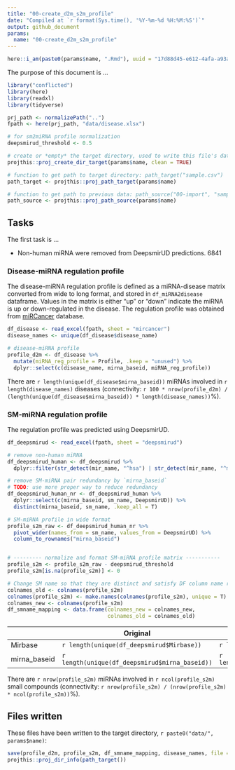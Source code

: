 ```yaml
---
title: "00-create_d2m_s2m_profile"
date: "Compiled at `r format(Sys.time(), '%Y-%m-%d %H:%M:%S')`"
output: github_document
params:
  name: "00-create_d2m_s2m_profile"
---
```


```r
here::i_am(paste0(params$name, ".Rmd"), uuid = "17d88d45-e612-4afa-a93a-c74025e9f801")
```

The purpose of this document is ...

```r
library("conflicted")
library(here)
library(readxl)
library(tidyverse)

prj_path <- normalizePath("..")
fpath <- here(prj_path, "data/disease.xlsx")

# for sm2miRNA profile normalization
deepsmirud_threshold <- 0.5
```

```r
# create or *empty* the target directory, used to write this file's data: 
projthis::proj_create_dir_target(params$name, clean = TRUE)

# function to get path to target directory: path_target("sample.csv")
path_target <- projthis::proj_path_target(params$name)

# function to get path to previous data: path_source("00-import", "sample.csv")
path_source <- projthis::proj_path_source(params$name)
```

## Tasks

The first task is ...

-   Non-human miRNA were removed from DeepsmirUD predictions. 6841

### Disease-miRNA regulation profile

The disease-miRNA regulation profile is defined as a miRNA-disease matrix converted from wide to long format, and stored in `df_miRNA2disease` dataframe. Values in the matrix is either "up" or "down" indicate the miRNA is up or down-regulated in the disease. The regulation profile was obtained from [miRCancer](http://mircancer.ecu.edu/) database.

```r
df_disease <- read_excel(fpath, sheet = "mircancer")
disease_names <- unique(df_disease$disease_name)

# disease-miRNA profile
profile_d2m <- df_disease %>% 
  mutate(miRNA_reg_profile = Profile, .keep = "unused") %>% 
  dplyr::select(c(disease_name, mirna_baseid, miRNA_reg_profile))
```

There are `r length(unique(df_disease$mirna_baseid))` miRNAs involved in `r length(disease_names)` diseases (connectivity: `r 100 * nrow(profile_d2m) / (length(unique(df_disease$mirna_baseid)) * length(disease_names))`%).

### SM-miRNA regulation profile

The regulation profile was predicted using DeepsmirUD.

```r
df_deepsmirud <- read_excel(fpath, sheet = "deepsmirud")

# remove non-human miRNA
df_deepsmirud_human <- df_deepsmirud %>% 
  dplyr::filter(str_detect(mir_name, "^hsa") | str_detect(mir_name, "^mi"))

# remove SM-miRNA pair redundancy by `mirna_baseid`
# TODO: use more proper way to reduce redundancy
df_deepsmirud_human_nr <- df_deepsmirud_human %>% 
  dplyr::select(c(mirna_baseid, sm_name, DeepsmirUD)) %>% 
  distinct(mirna_baseid, sm_name, .keep_all = T)

# SM-miRNA profile in wide format
profile_s2m_raw <- df_deepsmirud_human_nr %>% 
  pivot_wider(names_from = sm_name, values_from = DeepsmirUD) %>% 
  column_to_rownames("mirna_baseid")


# --------- normalize and format SM-miRNA profile matrix -----------
profile_s2m <- profile_s2m_raw - deepsmirud_threshold
profile_s2m[is.na(profile_s2m)] <- 0

# Change SM name so that they are distinct and satisfy DF column name requirement.
colnames_old <- colnames(profile_s2m)
colnames(profile_s2m) <- make.names(colnames(profile_s2m), unique = T)
colnames_new <- colnames(profile_s2m)
df_smname_mapping <- data.frame(colnames_new = colnames_new,
                                colnames_old = colnames_old)
```

|              | Original                                       | Human                                                | Distinct              |
|-----------------|-------------------|-------------------|-------------------|
| Mirbase      | `r length(unique(df_deepsmirud$Mirbase))`      | `r length(unique(df_deepsmirud_human$Mirbase))`      |                       |
| mirna_baseid | `r length(unique(df_deepsmirud$mirna_baseid))` | `r length(unique(df_deepsmirud_human$mirna_baseid))` | `r nrow(profile_s2m)` |

There are `r nrow(profile_s2m)` miRNAs involved in `r ncol(profile_s2m)` small compounds (connectivity: `r nrow(profile_s2m) / (nrow(profile_s2m) * ncol(profile_s2m))`%).

## Files written

These files have been written to the target directory, `r paste0("data/", params$name)`:

```r
save(profile_d2m, profile_s2m, df_smname_mapping, disease_names, file = path_target("profiles.Rdata"))
projthis::proj_dir_info(path_target())
```
